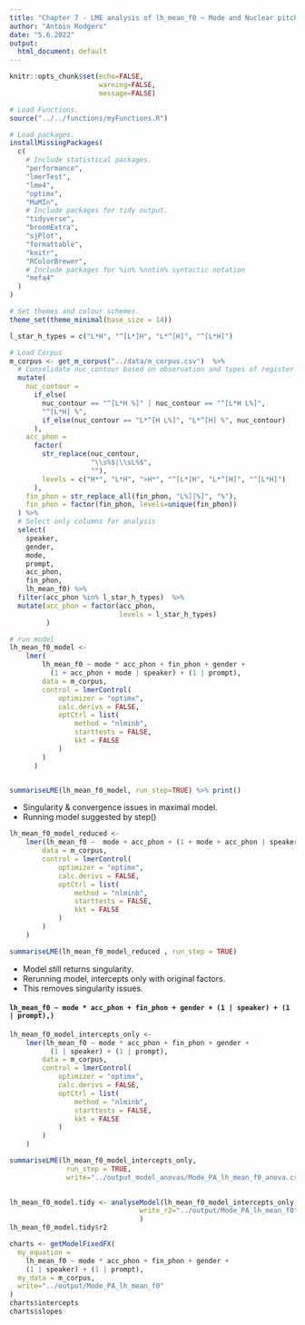 ```yaml
---
title: "Chapter 7 - LME analysis of lh_mean_f0 ~ Mode and Nuclear pitch accents: "
author: "Antoin Rodgers"
date: "5.6.2022"
output:
  html_document: default
---
```


```r
knitr::opts_chunk$set(echo=FALSE,
                      warning=FALSE,
                      message=FALSE)

# Load Functions.
source("../../functions/myFunctions.R") 

# Load packages.
installMissingPackages(
  c(
    # Include statistical packages.
    "performance",
    "lmerTest",
    "lme4",
    "optimx",
    "MuMIn",
    # Include packages for tidy output.
    "tidyverse",
    "broomExtra",
    "sjPlot",
    "formattable",
    "knitr",
    "RColorBrewer",
    # Include packages for %in% %notin% syntactic notation
    "mefa4"
  )
)

# Set themes and colour schemes.
theme_set(theme_minimal(base_size = 14))

```


```r
l_star_h_types = c("L*H", "^[L*]H", "L*^[H]", "^[L*H]")

# Load Corpus
m_corpus <- get_m_corpus("../data/m_corpus.csv")  %>%
  # Consolidate nuc_contour based on observation and types of register shift.
  mutate(
    nuc_contour =
      if_else(
        nuc_contour == "^[L*H %]" | nuc_contour == "^[L*H L%]",
        "^[L*H] %",
        if_else(nuc_contour == "L*^[H L%]", "L*^[H] %", nuc_contour)
      ),
    acc_phon =
      factor(
        str_replace(nuc_contour,
                    "\\s%$|\\sL%$",
                    ""),
        levels = c("H*", "L*H", ">H*", "^[L*]H", "L*^[H]", "^[L*H]")
      ),
    fin_phon = str_replace_all(fin_phon, "L%]|%]", "%"),
    fin_phon = factor(fin_phon, levels=unique(fin_phon))
  ) %>%
  # Select only columns for analysis
  select(
    speaker,
    gender,
    mode,
    prompt,
    acc_phon,
    fin_phon,
    lh_mean_f0) %>% 
  filter(acc_phon %in% l_star_h_types)  %>% 
  mutate(acc_phon = factor(acc_phon,
                           levels = l_star_h_types)
         )
```

```r

# run model
lh_mean_f0_model <-
    lmer(
        lh_mean_f0 ~ mode * acc_phon + fin_phon + gender + 
          (1 + acc_phon + mode | speaker) + (1 | prompt),
        data = m_corpus,
        control = lmerControl(
            optimizer = "optimx",
            calc.derivs = FALSE,
            optCtrl = list(
                method = "nlminb",
                starttests = FALSE,
                kkt = FALSE
            )
        )
      )


summariseLME(lh_mean_f0_model, run_step=TRUE) %>% print()

```

-   Singularity & convergence issues in maximal model.
-   Running model suggested by step()

```r

lh_mean_f0_model_reduced <-
    lmer(lh_mean_f0 ~  mode + acc_phon + (1 + mode + acc_phon | speaker),
        data = m_corpus,
        control = lmerControl(
            optimizer = "optimx",
            calc.derivs = FALSE,
            optCtrl = list(
                method = "nlminb",
                starttests = FALSE,
                kkt = FALSE
            )
        )
    )

summariseLME(lh_mean_f0_model_reduced , run_step = TRUE)

```

- Model still returns singularity.
- Rerunning model, intercepts only with original factors.
- This removes singularity issues.

#### `lh_mean_f0 ~ mode * acc_phon + fin_phon + gender + (1 | speaker) + (1 | prompt),)`

```r


lh_mean_f0_model_intercepts_only <-
    lmer(lh_mean_f0 ~ mode * acc_phon + fin_phon + gender + 
          (1 | speaker) + (1 | prompt),
        data = m_corpus,
        control = lmerControl(
            optimizer = "optimx",
            calc.derivs = FALSE,
            optCtrl = list(
                method = "nlminb",
                starttests = FALSE,
                kkt = FALSE
            )
        )
    )

summariseLME(lh_mean_f0_model_intercepts_only,
              run_step = TRUE,
              write="../output_model_anovas/Mode_PA_lh_mean_f0_anova.csv")
  
```

```r

lh_mean_f0_model.tidy <- analyseModel(lh_mean_f0_model_intercepts_only,
                                write_r2="../output/Mode_PA_lh_mean_f0"
                                )
lh_mean_f0_model.tidy$r2

```

```r

charts <- getModelFixedFX(
  my_equation =
    lh_mean_f0 ~ mode * acc_phon + fin_phon + gender +
    (1 | speaker) + (1 | prompt),
  my_data = m_corpus,
  write="../output/Mode_PA_lh_mean_f0"
)
charts$intercepts
charts$slopes


```
